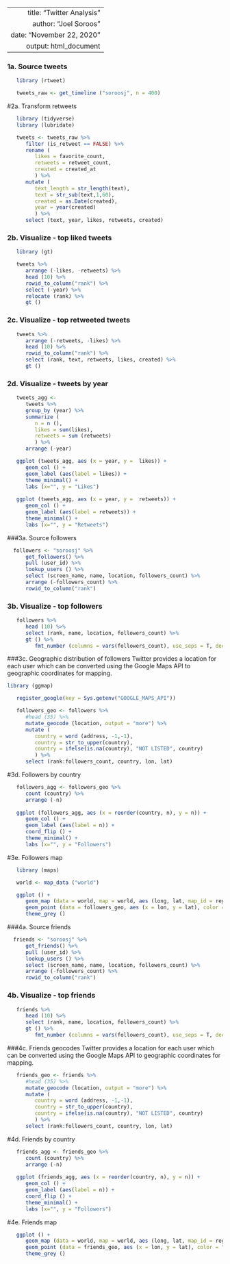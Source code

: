 ----
   title: "Twitter Analysis"
   author: "Joel Soroos"
   date: "November 22, 2020"
   output: html_document 
---


### 1a. Source tweets
```r
   
   library (rtweet)

   tweets_raw <- get_timeline ("soroosj", n = 400)
```


#2a.  Transform retweets
```r

   library (tidyverse)
   library (lubridate)

   tweets <- tweets_raw %>%
      filter (is_retweet == FALSE) %>%
      rename (
         likes = favorite_count,
         retweets = retweet_count,
         created = created_at
         ) %>%
      mutate (
         text_length = str_length(text),
         text = str_sub(text,1,60),
         created = as.Date(created),
         year = year(created)
         ) %>%
      select (text, year, likes, retweets, created)
```


### 2b. Visualize - top liked tweets
```r

   library (gt)

   tweets %>%
      arrange (-likes, -retweets) %>%
      head (10) %>%
      rowid_to_column("rank") %>%
      select (-year) %>%
      relocate (rank) %>%
      gt () 
```


### 2c. Visualize - top retweeted tweets
```r

   tweets %>%
      arrange (-retweets, -likes) %>%
      head (10) %>%
      rowid_to_column("rank") %>%
      select (rank, text, retweets, likes, created) %>%
      gt ()
```


### 2d. Visualize - tweets by year
```r

   tweets_agg <-
      tweets %>%
      group_by (year) %>%
      summarize (
         n = n (),
         likes = sum(likes),
         retweets = sum (retweets)
         ) %>%
      arrange (-year) 

   ggplot (tweets_agg, aes (x = year, y =  likes)) +
      geom_col () +
      geom_label (aes(label = likes)) +
      theme_minimal() +
      labs (x="", y = "Likes")
   
   ggplot (tweets_agg, aes (x = year, y =  retweets)) +
      geom_col () +
      geom_label (aes(label = retweets)) +
      theme_minimal() +
      labs (x="", y = "Retweets")
```


###3a. Source followers
```r

  followers <- "soroosj" %>%
      get_followers() %>%
      pull (user_id) %>%
      lookup_users () %>%
      select (screen_name, name, location, followers_count) %>%
      arrange (-followers_count) %>%
      rowid_to_column("rank")
```


### 3b.  Visualize - top followers
```r

   followers %>%
      head (10) %>%
      select (rank, name, location, followers_count) %>%
      gt () %>%
         fmt_number (columns = vars(followers_count), use_seps = T, decimals = 0)
```


###3c.  Geographic distribution of followers
Twitter provides a location for each user which can be converted using the Google Maps API to geographic coordinates for mapping.  
```r
library (ggmap)

   register_google(key = Sys.getenv("GOOGLE_MAPS_API"))

   followers_geo <- followers %>%
      #head (35) %>%
      mutate_geocode (location, output = "more") %>%
      mutate (
         country = word (address, -1,-1),
         country = str_to_upper(country),
         country = ifelse(is.na(country), "NOT LISTED", country)
         ) %>%
      select (rank:followers_count, country, lon, lat) 
```


#3d.  Followers by country
```r

   followers_agg <- followers_geo %>%
      count (country) %>%
      arrange (-n)
   
   ggplot (followers_agg, aes (x = reorder(country, n), y = n)) +
      geom_col () +
      geom_label (aes(label = n)) +
      coord_flip () +
      theme_minimal() +
      labs (x="", y = "Followers")
```


#3e. Followers map
```r
   
   library (maps)

   world <- map_data ("world")

   ggplot () +
      geom_map (data = world, map = world, aes (long, lat, map_id = region), fill = "lightgray", color = "black", size =0.05) +
      geom_point (data = followers_geo, aes (x = lon, y = lat), color = "blue", size = 0.75) + 
      theme_grey ()
```


###4a. Source friends
```r

  friends <- "soroosj" %>%
      get_friends() %>%
      pull (user_id) %>%
      lookup_users () %>%
      select (screen_name, name, location, followers_count) %>%
      arrange (-followers_count) %>%
      rowid_to_column("rank")
```


### 4b.  Visualize - top friends
```r

   friends %>%
      head (10) %>%
      select (rank, name, location, followers_count) %>%
      gt () %>%
         fmt_number (columns = vars(followers_count), use_seps = T, decimals = 0)
```


###4c.  Friends geocodes
Twitter provides a location for each user which can be converted using the Google Maps API to geographic coordinates for mapping.  
```r

   friends_geo <- friends %>%
      #head (35) %>%
      mutate_geocode (location, output = "more") %>%
      mutate (
         country = word (address, -1,-1),
         country = str_to_upper(country),
         country = ifelse(is.na(country), "NOT LISTED", country)
         ) %>%
      select (rank:followers_count, country, lon, lat) 
```


#4d.  Friends by country
```r

   friends_agg <- friends_geo %>%
      count (country) %>%
      arrange (-n)
   
   ggplot (friends_agg, aes (x = reorder(country, n), y = n)) +
      geom_col () +
      geom_label (aes(label = n)) +
      coord_flip () +
      theme_minimal() +
      labs (x="", y = "Followers")
```


#4e. Friends map
```r

   ggplot () +
      geom_map (data = world, map = world, aes (long, lat, map_id = region), fill = "lightgray", color = "black", size =0.05) +
      geom_point (data = friends_geo, aes (x = lon, y = lat), color = "blue", size = 0.75) + 
      theme_grey ()
```

